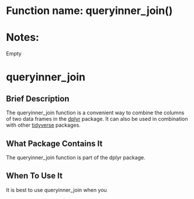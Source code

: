 # Function name: queryinner_join()
# Notes:
Empty


# queryinner_join

## Brief Description
The queryinner_join function is a convenient way to combine the columns of two data frames in the [dplyr](https://dplyr.tidyverse.org/) package. It can also be used in combination with other [tidyverse](http://tidyverse.org/) packages. 

## What Package Contains It
The queryinner_join function is part of the dplyr package. 

## When To Use It
It is best to use queryinner_join when you